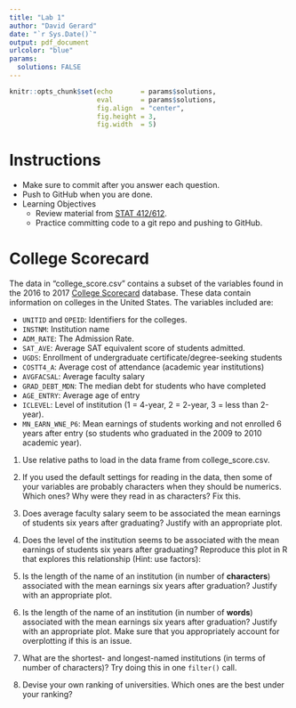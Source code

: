 ```yaml
---
title: "Lab 1"
author: "David Gerard"
date: "`r Sys.Date()`"
output: pdf_document
urlcolor: "blue"
params:
  solutions: FALSE
---
```


```r
knitr::opts_chunk$set(echo       = params$solutions, 
                      eval       = params$solutions,
                      fig.align  = "center",
                      fig.height = 3, 
                      fig.width  = 5)
```

# Instructions
- Make sure to commit after you answer each question.
- Push to GitHub when you are done.
- Learning Objectives
    - Review material from [STAT 412/612](https://dcgerard.github.io/stat_412_612/).
    - Practice committing code to a git repo and pushing to GitHub.

# College Scorecard

The data in "college_score.csv" contains a subset of the variables found in the
2016 to 2017 [College Scorecard](https://collegescorecard.ed.gov/data/)
database. These data contain information on colleges in the United States. 
The variables included are:

- `UNITID` and `OPEID`: Identifiers for the colleges.
- `INSTNM`: Institution name
- `ADM_RATE`: The Admission Rate.
- `SAT_AVE`: Average SAT equivalent score of students admitted.
- `UGDS`: Enrollment of undergraduate certificate/degree-seeking students
- `COSTT4_A`: Average cost of attendance (academic year institutions)
- `AVGFACSAL`: Average faculty salary
- `GRAD_DEBT_MDN`: The median debt for students who have completed
- `AGE_ENTRY`: Average age of entry
- `ICLEVEL`: Level of institution (1 = 4-year, 2 = 2-year, 3 = less than 2-year).
- `MN_EARN_WNE_P6`: Mean earnings of students working and not enrolled 6 years 
  after entry (so students who graduated in the 2009 to 2010 academic year).

1. Use relative paths to load in the data frame from college_score.csv.
    
2. If you used the default settings for reading in the data, then some
   of your variables are probably characters when they should be numerics.
   Which ones? Why were they read in as characters? Fix this.

3. Does average faculty salary seem to be associated the mean earnings of 
   students six years after graduating? Justify with an appropriate plot.
   
4. Does the level of the institution seems to be associated with the mean 
   earnings of students six years after graduating? Reproduce this plot in R 
   that explores this relationship (Hint: use factors):
    
5. Is the length of the name of an institution (in number of **characters**)
   associated with the mean earnings six years after graduation? Justify
   with an appropriate plot.
    
6. Is the length of the name of an institution (in number of **words**)
   associated with the mean earnings six years after graduation? Justify
   with an appropriate plot. Make sure that you appropriately 
   account for overplotting if this is an issue.
  
7. What are the shortest- and longest-named institutions (in terms of number 
   of characters)? Try doing this in one `filter()` call.
    
8. Devise your own ranking of universities. Which ones are the best under
   your ranking?
   
   





